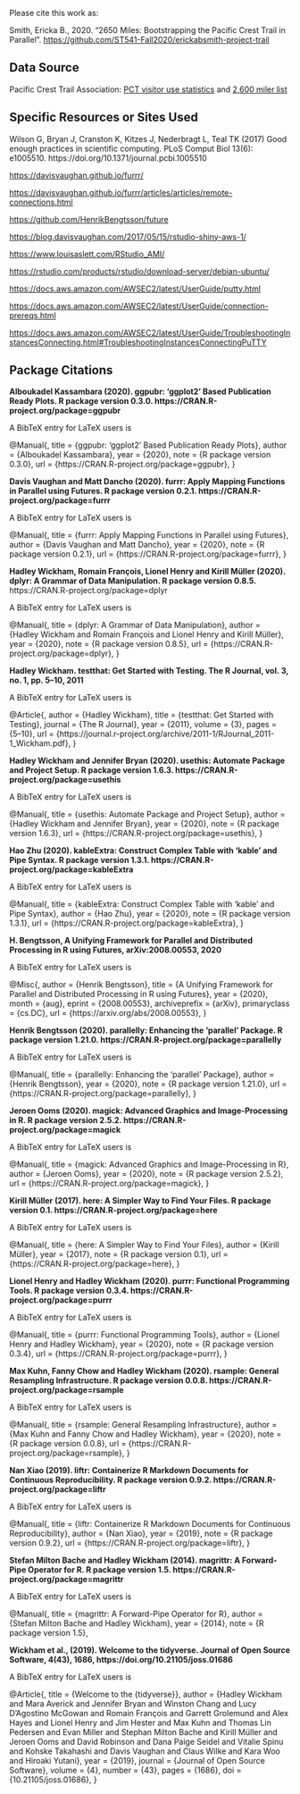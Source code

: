 Please cite this work as:

Smith, Ericka B., 2020. "2650 Miles: Bootstrapping the Pacific Crest Trail in Parallel". [https://github.com/ST541-Fall2020/erickabsmith-project-trail](https://github.com/ST541-Fall2020/erickabsmith-project-trail)


## Data Source

Pacific Crest Trail Association: [PCT visitor use statistics](https://www.pcta.org/our-work/trail-and-land-management/pct-visitor-use-statistics/) and [2,600 miler list](https://www.pcta.org/discover-the-trail/thru-hiking-long-distance-hiking/2600-miler-list/)


## Specific Resources or Sites Used

Wilson G, Bryan J, Cranston K, Kitzes J, Nederbragt L, Teal TK (2017) Good enough practices in scientific computing. PLoS Comput Biol 13(6): e1005510. https://doi.org/10.1371/journal.pcbi.1005510

[https://davisvaughan.github.io/furrr/](https://davisvaughan.github.io/furrr/)

[https://davisvaughan.github.io/furrr/articles/articles/remote-connections.html](https://davisvaughan.github.io/furrr/articles/articles/remote-connections.html)

[https://github.com/HenrikBengtsson/future](https://github.com/HenrikBengtsson/future)

[https://blog.davisvaughan.com/2017/05/15/rstudio-shiny-aws-1/](https://blog.davisvaughan.com/2017/05/15/rstudio-shiny-aws-1/)

[https://www.louisaslett.com/RStudio_AMI/](https://www.louisaslett.com/RStudio_AMI/)

[https://rstudio.com/products/rstudio/download-server/debian-ubuntu/](https://rstudio.com/products/rstudio/download-server/debian-ubuntu/)

[https://docs.aws.amazon.com/AWSEC2/latest/UserGuide/putty.html](https://docs.aws.amazon.com/AWSEC2/latest/UserGuide/putty.html)

[https://docs.aws.amazon.com/AWSEC2/latest/UserGuide/connection-prereqs.html](https://docs.aws.amazon.com/AWSEC2/latest/UserGuide/connection-prereqs.html)

[https://docs.aws.amazon.com/AWSEC2/latest/UserGuide/TroubleshootingInstancesConnecting.html#TroubleshootingInstancesConnectingPuTTY](https://docs.aws.amazon.com/AWSEC2/latest/UserGuide/TroubleshootingInstancesConnecting.html#TroubleshootingInstancesConnectingPuTTY)


## Package Citations

 **Alboukadel Kassambara (2020). ggpubr: 'ggplot2' Based Publication Ready Plots. R package version 0.3.0. https://CRAN.R-project.org/package=ggpubr**

A BibTeX entry for LaTeX users is

  @Manual{,
    title = {ggpubr: 'ggplot2' Based Publication Ready Plots},
    author = {Alboukadel Kassambara},
    year = {2020},
    note = {R package version 0.3.0},
    url = {https://CRAN.R-project.org/package=ggpubr},
  } 

  **Davis Vaughan and Matt Dancho (2020). furrr: Apply Mapping Functions in Parallel using Futures. R package version 0.2.1. https://CRAN.R-project.org/package=furrr**

A BibTeX entry for LaTeX users is

  @Manual{,
    title = {furrr: Apply Mapping Functions in Parallel using Futures},
    author = {Davis Vaughan and Matt Dancho},
    year = {2020},
    note = {R package version 0.2.1},
    url = {https://CRAN.R-project.org/package=furrr},
  }

  **Hadley Wickham, Romain François, Lionel Henry and Kirill Müller (2020). dplyr: A Grammar of Data Manipulation. R package version 0.8.5.**
  https://CRAN.R-project.org/package=dplyr

A BibTeX entry for LaTeX users is

  @Manual{,
    title = {dplyr: A Grammar of Data Manipulation},
    author = {Hadley Wickham and Romain François and Lionel Henry and Kirill Müller},
    year = {2020},
    note = {R package version 0.8.5},
    url = {https://CRAN.R-project.org/package=dplyr},
  }
  
  **Hadley Wickham. testthat: Get Started with Testing. The R Journal, vol. 3, no. 1, pp. 5--10, 2011**

A BibTeX entry for LaTeX users is

  @Article{,
    author = {Hadley Wickham},
    title = {testthat: Get Started with Testing},
    journal = {The R Journal},
    year = {2011},
    volume = {3},
    pages = {5--10},
    url = {https://journal.r-project.org/archive/2011-1/RJournal_2011-1_Wickham.pdf},
  }
  
  **Hadley Wickham and Jennifer Bryan (2020). usethis: Automate Package and Project Setup. R package version 1.6.3. https://CRAN.R-project.org/package=usethis**

A BibTeX entry for LaTeX users is

  @Manual{,
    title = {usethis: Automate Package and Project Setup},
    author = {Hadley Wickham and Jennifer Bryan},
    year = {2020},
    note = {R package version 1.6.3},
    url = {https://CRAN.R-project.org/package=usethis},
  }

  **Hao Zhu (2020). kableExtra: Construct Complex Table with 'kable' and Pipe Syntax. R package version 1.3.1. https://CRAN.R-project.org/package=kableExtra**

A BibTeX entry for LaTeX users is

  @Manual{,
    title = {kableExtra: Construct Complex Table with 'kable' and Pipe Syntax},
    author = {Hao Zhu},
    year = {2020},
    note = {R package version 1.3.1},
    url = {https://CRAN.R-project.org/package=kableExtra},
  }

  **H. Bengtsson, A Unifying Framework for Parallel and Distributed Processing in R using Futures, arXiv:2008.00553, 2020**

A BibTeX entry for LaTeX users is

  @Misc{,
    author = {Henrik Bengtsson},
    title = {A Unifying Framework for Parallel and Distributed Processing in R using Futures},
    year = {2020},
    month = {aug},
    eprint = {2008.00553},
    archiveprefix = {arXiv},
    primaryclass = {cs.DC},
    url = {https://arxiv.org/abs/2008.00553},
  }
  
  **Henrik Bengtsson (2020). parallelly: Enhancing the 'parallel' Package. R package version 1.21.0. https://CRAN.R-project.org/package=parallelly**

A BibTeX entry for LaTeX users is

  @Manual{,
    title = {parallelly: Enhancing the 'parallel' Package},
    author = {Henrik Bengtsson},
    year = {2020},
    note = {R package version 1.21.0},
    url = {https://CRAN.R-project.org/package=parallelly},
  }

  **Jeroen Ooms (2020). magick: Advanced Graphics and Image-Processing in R. R package version 2.5.2. https://CRAN.R-project.org/package=magick**

A BibTeX entry for LaTeX users is

  @Manual{,
    title = {magick: Advanced Graphics and Image-Processing in R},
    author = {Jeroen Ooms},
    year = {2020},
    note = {R package version 2.5.2},
    url = {https://CRAN.R-project.org/package=magick},
  }


  **Kirill Müller (2017). here: A Simpler Way to Find Your Files. R package version 0.1. https://CRAN.R-project.org/package=here**

A BibTeX entry for LaTeX users is

  @Manual{,
    title = {here: A Simpler Way to Find Your Files},
    author = {Kirill Müller},
    year = {2017},
    note = {R package version 0.1},
    url = {https://CRAN.R-project.org/package=here},
  }
 
   **Lionel Henry and Hadley Wickham (2020). purrr: Functional Programming Tools. R package version 0.3.4. https://CRAN.R-project.org/package=purrr**

A BibTeX entry for LaTeX users is

  @Manual{,
    title = {purrr: Functional Programming Tools},
    author = {Lionel Henry and Hadley Wickham},
    year = {2020},
    note = {R package version 0.3.4},
    url = {https://CRAN.R-project.org/package=purrr},
  }
 
  **Max Kuhn, Fanny Chow and Hadley Wickham (2020). rsample: General Resampling Infrastructure. R package version 0.0.8. https://CRAN.R-project.org/package=rsample**

A BibTeX entry for LaTeX users is

  @Manual{,
    title = {rsample: General Resampling Infrastructure},
    author = {Max Kuhn and Fanny Chow and Hadley Wickham},
    year = {2020},
    note = {R package version 0.0.8},
    url = {https://CRAN.R-project.org/package=rsample},
  }
  
  **Nan Xiao (2019). liftr: Containerize R Markdown Documents for Continuous Reproducibility. R package version 0.9.2. https://CRAN.R-project.org/package=liftr**

A BibTeX entry for LaTeX users is

  @Manual{,
    title = {liftr: Containerize R Markdown Documents for Continuous Reproducibility},
    author = {Nan Xiao},
    year = {2019},
    note = {R package version 0.9.2},
    url = {https://CRAN.R-project.org/package=liftr},
  }
 
  **Stefan Milton Bache and Hadley Wickham (2014). magrittr: A Forward-Pipe Operator for R. R package version 1.5. https://CRAN.R-project.org/package=magrittr**

A BibTeX entry for LaTeX users is

  @Manual{,
    title = {magrittr: A Forward-Pipe Operator for R},
    author = {Stefan Milton Bache and Hadley Wickham},
    year = {2014},
    note = {R package version 1.5},
   
 
 
  **Wickham et al., (2019). Welcome to the tidyverse. Journal of Open Source Software, 4(43), 1686, https://doi.org/10.21105/joss.01686**

A BibTeX entry for LaTeX users is

  @Article{,
    title = {Welcome to the {tidyverse}},
    author = {Hadley Wickham and Mara Averick and Jennifer Bryan and Winston Chang and Lucy D'Agostino McGowan and Romain François and Garrett Grolemund and Alex Hayes and Lionel Henry and Jim Hester and Max Kuhn and Thomas Lin Pedersen and Evan Miller and Stephan Milton Bache and Kirill Müller and Jeroen Ooms and David Robinson and Dana Paige Seidel and Vitalie Spinu and Kohske Takahashi and Davis Vaughan and Claus Wilke and Kara Woo and Hiroaki Yutani},
    year = {2019},
    journal = {Journal of Open Source Software},
    volume = {4},
    number = {43},
    pages = {1686},
    doi = {10.21105/joss.01686},
  }